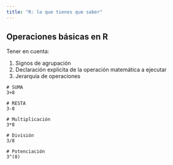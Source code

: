 ```yaml
---
title: "R: lo que tienes que saber"
---
```


## Operaciones básicas en R

Tener en cuenta:

1. Signos de agrupación
2. Declaración explicita de la operación matemática a ejecutar
3. Jerarquía de operaciones

```
# SUMA
3+8

# RESTA
3-8

# Multiplicación
3*8

# División
3/8

# Potenciación
3^(8)

```
